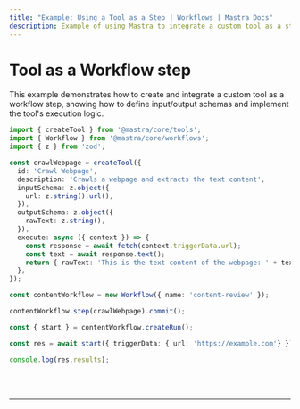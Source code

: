 ```yaml
---
title: "Example: Using a Tool as a Step | Workflows | Mastra Docs"
description: Example of using Mastra to integrate a custom tool as a step in a workflow.
---
```



# Tool as a Workflow step

This example demonstrates how to create and integrate a custom tool as a workflow step, showing how to define input/output schemas and implement the tool's execution logic.

```ts showLineNumbers copy
import { createTool } from '@mastra/core/tools';
import { Workflow } from '@mastra/core/workflows';
import { z } from 'zod';

const crawlWebpage = createTool({
  id: 'Crawl Webpage',
  description: 'Crawls a webpage and extracts the text content',
  inputSchema: z.object({
    url: z.string().url(),
  }),
  outputSchema: z.object({
    rawText: z.string(),
  }),
  execute: async ({ context }) => {
    const response = await fetch(context.triggerData.url);
    const text = await response.text();
    return { rawText: 'This is the text content of the webpage: ' + text };
  },
});

const contentWorkflow = new Workflow({ name: 'content-review' });

contentWorkflow.step(crawlWebpage).commit();

const { start } = contentWorkflow.createRun();

const res = await start({ triggerData: { url: 'https://example.com'} });

console.log(res.results);
```

<br />
<br />
<hr className="dark:border-[#404040] border-gray-300" />
<br />
<br />
<GithubLink link={'https://github.com/mastra-ai/mastra/blob/main/examples/basics/workflows/tool-as-workflow-step'} />

